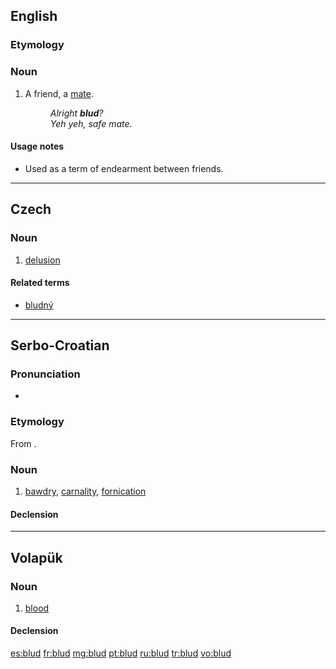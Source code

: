 ==English==
{{rfv}}
===Etymology===
{{term|blood}}

===Noun===
{{en-noun|?}}

# {{UK|slang|[[MLE]]}} A friend, a [[mate]].
#: ''Alright '''blud'''?''
#: ''Yeh yeh, safe mate.''

====Usage notes====
* Used as a term of endearment between friends.

----

==Czech==

===Noun===
{{cs-noun|g=m}}

# [[delusion]]

====Related terms====
* [[bludný]]

----

==Serbo-Croatian==

===Pronunciation===
* {{IPA|/blûːd/|lang=sh}}

===Etymology===
From {{proto|Slavic|blǫdъ|lang=sh}}.

===Noun===
{{sh-noun|g=m|head=blȗd|r|блуд|блу̑д}}

# [[bawdry]], [[carnality]], [[fornication]]

====Declension====
{{sh-decl-noun
|blud|bludovi
|bluda|bludova
|bludu|bludovima
|blud|bludove
|blude|bludovi
|bludu|bludovima
|bludom|bludovima
}}

----

==Volapük==

===Noun===
{{vo-noun}}

# [[blood]]

====Declension====
{{vo-decl-noun}}

[[es:blud]]
[[fr:blud]]
[[mg:blud]]
[[pt:blud]]
[[ru:blud]]
[[tr:blud]]
[[vo:blud]]